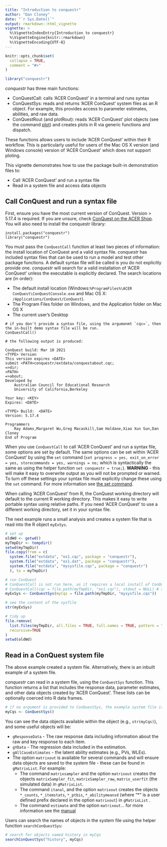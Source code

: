 ```yaml
---
title: "Introduction to conquestr"
author: "Dan Cloney"
date: "`r Sys.Date()`"
output: rmarkdown::html_vignette
vignette: >
  %\VignetteIndexEntry{Introduction to conquestr}
  %\VignetteEngine{knitr::rmarkdown}
  %\VignetteEncoding{UTF-8}
---
```


```r
knitr::opts_chunk$set(
  collapse = TRUE,
  comment = "#>"
)

library("conquestr")
```

_conquestr_ has three main functions: 

- ConQuestCall: calls 'ACER ConQuest' in a terminal and runs syntax
- ConQuestSys: reads and returns 'ACER ConQuest' system files as an R object. For example, this provides access to parameter estimates, abilities, and raw data. 
- ConQuestRout (and plotRout): reads 'ACER ConQuest' plot objects (see the command [plot](https://conquestmanual.acer.org/s4-00.html#plot)) and creates plots in R via generic functions and dispatch.

These functions allows users to include 'ACER ConQuest' within their R workflow. This is particularly useful for users of the Mac OS X version (and Windows console) version of 'ACER ConQuest' which does not support ploting.

This vignette demonstrates how to use the package built-in demonstration files to:

- Call 'ACER ConQuest' and run a syntax file
- Read in a system file and access data objects

## Call ConQuest and run a syntax file

First, ensure you have the most current version of ConQuest. Version > 5.17.4 is required. If you are unsure, check [ConQuest on the ACER Shop](https://shop.acer.org/acer-conquest-5.html).
You will also need to install the conquestr library:

```
install.packages("conquestr")
library("conquestr")
```

You must pass the `ConQuestCall` function at least two pieces of information: the install location of ConQuest and a valid syntax file.
_conquestr_ has included syntax files that can be used to run a model and test other package functions. 
A default syntax file will be called is you do not explicitly provide one. 
_conquestr_ will search for a valid installation of 'ACER ConQuest' unless the executable is explicitly declared.
The search locations are (in order): 

- The default install location (Windows:`%ProgramFiles%\ACER ConQuest\ConQuestConsole.exe` and Mac OS X: `/Applications/ConQuest/ConQuest`).
- The Program Files folder on Windows, and the Application folder on Mac OS X
- The current user's Desktop

```
# if you don't provide a syntax file, using the argumenmt `cqc=`, then the in-built demo syntax file will be run. 
ConQuestCall() 

```

```
# the following output is produced:

ConQuest build: Mar 10 2021
<TYPE> Version
This version expires <DATE>
submit <PATH>conquestr/extdata/conquestabout.cqc;
=>dir;
<PATH>
=>about;
Developed by
    Australian Council for Educational Research
    University of California,Berkeley

Your key: <KEY>
Expires: <DATE>

<TYPE> Build:  <DATE>
Version: 5.17.4

Programmers
    Ray Adams,Margaret Wu,Greg Macaskill,Sam Haldane,Xiao Xun Sun,Dan Cloney
End of Program

```

When you use `ConQuestCall` to call 'ACER ConQuest' and run a syntax file, some options are set by default. The same options can be set within 'ACER ConQuest' by using the `set` command (`set progress = yes, exit_on_error = yes, storecommands = yes, warnings = no;` which is syntactically the same as using the helper function `set conquestr = true;`). **WARNING** - this will make it easy to overwrite output as you will not be prompted or warned. To turn off these settings your syntax file must explicitly change these using the `set` command. 
For more information see [the set command](https://conquestmanual.acer.org/s4-00.html#set).

When calling 'ACER ConQuest' from R, the ConQuest working directory will default to the current R working directory. This makes it easy to write portable syntax using relative paths. If you need 'ACER ConQuest' to use a different working directory, set it in your syntax file.

The next example runs a small analysis and creates a system file that is read into the R object `myExSys`.

```r
# set up
oldWd <- getwd()
myTmpDir <- tempdir()
setwd(myTmpDir)
file.copy(from = c(
  system.file("extdata", "ex1.cqc", package = "conquestr"),
  system.file("extdata", "ex1.dat", package = "conquestr"),
  system.file("extdata", "mysysfile.cqs", package = "conquestr")
  ), to = myTmpDir)

# run ConQuest
# ConQuestCall is not run here, as it requires a local install of ConQuest 
# ConQuestCall(cqc = file.path(myTmpDir, "ex1.cqc"), stdout = NULL) # searches for valid install of CQ
myExSys <- ConQuestSys(myCqs = file.path(myTmpDir, "mysysfile.cqs"))

# see the content of the sysfile
str(myExSys)

# tidy up
file.remove(
  list.files(myTmpDir, all.files = TRUE, full.names = TRUE, pattern = "^myi|^myS|ex1"),
  recursive=TRUE
)
setwd(oldWd)
```

## Read in a ConQuest system file

The above example created a system file. Alternatively, there is an inbuilt example of a system file.

_conquestr_ can read in a system file, using the `ConQuestSys` function. This function returns a list that includes the response data, parameter estimates, and other data objects created by 'ACER ConQuest'. These lists can be optionally coerced into R data frames.

```r
# if no argument is provided to ConQuestSys, the example system file is read in by default.
myCqs <- ConQuestSys()
```

You can see the data objects available within the object (e.g., `str(myCqs)`), and some useful objects will be:

- `gResponseData` - The raw response data including information about the raw and key response to each item.
- `gYData` - The regression data included in the estimation.
- `gAllCaseEstimates` - the latent ability estimates (e.g., PVs, WLEs).
- The option `matrixout` is available for several commands and will ensure data objects are saved to the system file - these can be found in `gMatrixList`. For example:
    - The command `matrixsampler` and the option `matrixout` creates the objects `matrixSampler_fit`, `matrixSampler_raw`, `matrix_userfit` (the simulated data) in `gMatrixList`.
    - The command `itanal`, and the option `matrixout` creates the objects `*_counts`, `*_itemstats`, `*_ptbis`, `*_abilitymeansd` (where "*" is a user defined prefix declared in the  option `matrixout`) in `gMatrixList` .
    - The command `estimate` and the option `matrixout`... for more information see the [manual](https://conquestmanual.acer.org/s4-00.html#s4-08)

Users can search the names of objects in the system file using the helper function `searchConQuestSys`:

```r
# search for objects named history in myCqs
searchConQuestSys("history", myCqs)
```


